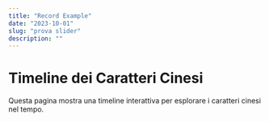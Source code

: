 ```yaml
---
title: "Record Example"
date: "2023-10-01"
slug: "prova slider"
description: ""
---
```



# Timeline dei Caratteri Cinesi

Questa pagina mostra una timeline interattiva per esplorare i caratteri cinesi nel tempo.

<TimeSlider />